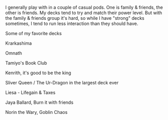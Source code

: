 ---
---

<SEO title="Wilson Gearld Mead III's Magic Decks"/>

I generally play with in a couple of casual pods. One is family & friends, the other is friends. My decks tend to try and match their power level. But with the family & friends group it's hard, so while I have "strong" decks sometimes, I tend to run less interaction than they should have.

Some of my favorite decks

Krarkashima

Omnath

Tamiyo's Book Club

Kenrith, it's good to be the king

Sliver Queen / The Ur-Dragon in the largest deck ever

Liesa - Lifegain & Taxes

Jaya Ballard, Burn it with friends

Norin the Wary, Goblin Chaos